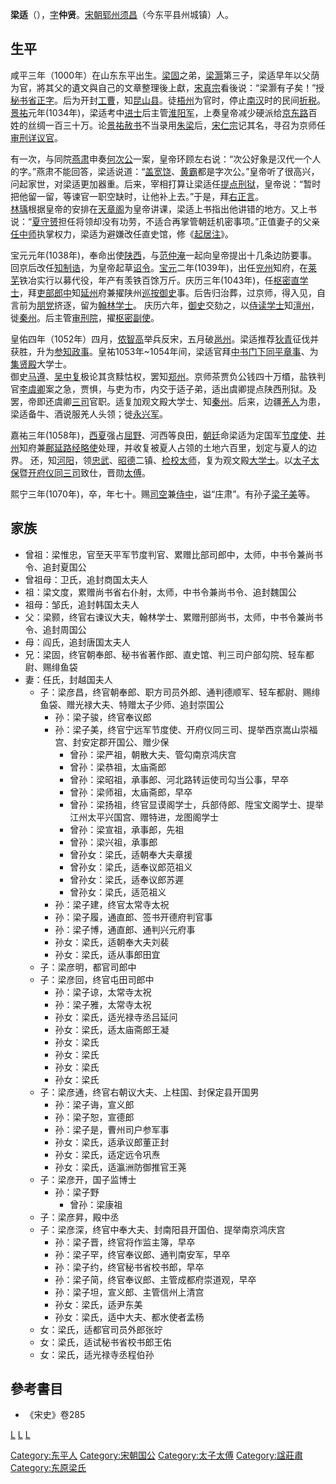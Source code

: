 {{東亞男性歷史人物
|名稱 = '''梁适'''<br>宋朝太傅、政治家、历史家、军事家
|身份 =[[中书|中书]][[门下省|门下省]][[同平章事|同平章事]]
|國家 =[[宋朝|宋朝]]
|時代 =[[北宋|北宋]]
|主君 =[[宋真宗|宋真宗]][[赵恒|赵恒]]→[[宋仁宗|宋仁宗]][[赵祯|赵祯]]→[[宋英宗|宋英宗]][[赵曙|赵曙]]→[[宋神宗|宋神宗]][[赵顼|赵顼]]
|屆數 =第46届
|最高職務 =北宋宰相
|前任 = [[庞籍|庞籍]]
|繼任 = [[刘沆|刘沆]]
|圖片名稱 =
|圖片大小 =280px
|圖片說明 =仲贤梁庄肃公
|姓名 =梁适
|字 =仲贤
|號 =
|職官 =
|勛官 =太子太保[[开府|开府]][[仪同三司|仪同三司]]<br>[[观文殿|观文殿]]大学士<br>[[集贤殿|集贤殿]]大学士<br>[[太傅|太傅]]
|散階 =司空兼侍中
|軍號 =[[定国军|定国军]][[节度使|节度使]]擢知[[鄜延路|鄜延路]][[经略使|经略使]]
|位階 =正一品
|比秩 =一千一百石
|功臣號 =
|封爵 =雍国公
|封號 =
|封地 =
|神號 =
|尊號 =
|族裔 = 汉族
|氏族 =
|籍貫 =[[郓州|郓州]]
|祖籍 =[[夏阳|夏阳]]
|本籍 =
|出身地 =
|府邸 =
|世系 = 
|初名 =
|小字 =
|別名 =
|法號 =
|院號 =
|其他名號 =
|出生日期 =[[北宋|北宋]][[咸平|咸平]]三年(1000年）
|出生地點 =山东[[郓州|郓州]][[须城|须城]]
|婚年 =
|逝世日期 =[[北宋|北宋]][[熙宁|熙宁]]三年(1070年)
|逝世地點 =家中
|在位年代 =
|廟號 =
|諡號 ='''庄肃'''
|墓葬 =
|祠廟 =
|曾祖父 =[[梁惟忠|梁惟忠]]
|祖父=[[梁文度|梁文度]]
|父親 =[[梁灏|梁灏]]([[梁颢|梁颢]])
|嫡母 =阎氏
|母親 =
|繼父=
|繼母=
|養父=
|養母=
|元配 =任氏
|正室 =
|妻 =
|繼室 =
|平妻 =
|側室 =
|元配之父 =[[任中师|任中师]]
|元配之嫡母 =
|元配之母 =
|正室之父 =
|正室之嫡母 =
|正室之母 =
|妻之父 =
|妻之嫡母 =
|妻之母 =
|繼室之父 =
|繼室之嫡母 =
|繼室之母 =
|平妻之父 =
|平妻之嫡母 =
|平妻之母 =
|兄弟 =
|姊妹 =
|嫡兄弟 =
|嫡姊妹 =
|庶兄弟 =[[梁锡|梁锡]]
|庶姊妹 =
|同胞兄弟 =[[梁固|梁固]]、[[梁述|梁述]]
|同胞姊妹 =
|異母兄弟 =
|異母姊妹 =
|異父兄弟 =
|異父姊妹 =
|繼兄弟 =
|繼姊妹 =
|子 =[[梁彦腾|梁彦腾]]、[[梁彦昌|梁彦昌]]<br>[[梁彦回|梁彦回]]、[[梁彦开|梁彦开]]<br>[[梁彦明|梁彦明]]、[[梁彦通|梁彦通]]<br>[[梁彦升|梁彦升]]、[[梁彦申|梁彦申]]
|女 =
|嫡子 =
|嫡女 =
|庶子 =[[梁彦滦|梁彦滦]]<br>[[梁彦潼|梁彦潼]]<br>[[梁彦备|梁彦备]]
|庶女 =
|養子 =
|養女 =
|繼子 =
|繼女 =
|其他親屬 =曾祖父 :[[梁惟忠|梁惟忠]]<br>祖父:[[梁文度|梁文度]]
|出身 =以荫入仕， 景祐元年 进士及第
|功名 = 
|經歷 =先以荫任[[秘书省|秘书省]]正书，后徒任[[梧州|梧州]]知府<br>[[景祐|景祐]]元年(1034年)考中进士后主管[[淮阳军|淮阳军]]。后任审刑详议官，拜[[右正言|右正言]]<br>宝元元年(1038年)任[[知制诰|知制诰]]为皇帝起草[[诏令|诏令]]。后任[[兖州|兖州]]知府整理[[莱芜|莱芜]]冶铁业<br>庆历三年(1043年)，任[[枢密|枢密]]直[[学士|学士]]，拜[[吏部|吏部]][[郎中|郎中]]知[[延州|延州]]府兼[[陕州|陕州]][[巡按御史|巡按御史]]，留为[[翰林学士|翰林学士]]<br>后主管审刑院，再升为[[枢密副使|枢密副使]]<br>皇佑四年（1052年）为[[参知政事|参知政事]]<br>皇祐1053年~1054年间[[中书|中书]][[门下|门下]][[同平章事|同平章事]]、拜[[集贤殿|集贤殿]]大学士<br>嘉祐三年(1058年)定国军[[节度使|节度使]]、[[并州|并州]]知府兼[[鄜延路|鄜延路]][[经略使|经略使]]<br>回京后，知[[河阳|河阳]]，领[[忠武|忠武]]、[[昭德|昭德]]二镇、[[检校太师|检校太师]]，复为观文殿[[大学士|大学士]]。以[[太子太保|太子太保]][[开府|开府]][[仪同三司|仪同三司]]致仕，进[[太傅|太傅]]
|著作 =注《梁灏制诰》
|注釋 =修《起居注》
}}

'''梁适'''（{{bd|1000年||1070年}}），[[表字|字]]'''仲贤'''。[[宋朝|宋朝]][[郓州|郓州]][[须昌|须昌]]（今东平县州城镇）人。 

== 生平 ==
咸平三年（1000年）在山东东平出生。[[梁固|梁固]]之弟，[[梁灏|梁灏]]第三子，梁适早年以父荫为官，將其父的遺文與自己的文章整理後上獻，[[宋真宗|宋真宗]]看後说：“梁灏有子矣！”授[[秘书省|秘书省]][[正字|正字]]。后为开封[[工曹|工曹]]，知[[昆山县|昆山县]]。徒[[梧州|梧州]]为官时，停止[[南汉|南汉]]时的民间[[折税|折税]]。<br>[[景祐|景祐]]元年(1034年)，梁适考中[[进士|进士]]后主管[[淮阳军|淮阳军]]，上奏皇帝减少硬派给[[京东路|京东路]]百姓的丝绸一百三十万。论[[景祐赦书|景祐赦书]]不当录用[[朱梁|朱梁]]后，[[宋仁宗|宋仁宗]]记其名，寻召为京师任[[审刑|审刑]][[详议官|详议官]]。

有一次，与同院[[燕肃|燕肃]]申奏[[何次公|何次公]]一案，皇帝环顾左右说：“次公好象是汉代一个人的字。”燕肃不能回答，梁适说道：“[[盖宽饶|盖宽饶]]、[[黄霸|黄霸]]都是字次公。”皇帝听了很高兴，问起家世，对梁适更加器重。后来，宰相打算让梁适任[[提点刑狱|提点刑狱]]，皇帝说：“暂时把他留一留，等谏官一职空缺时，让他补上去。”于是，拜[[右正言|右正言]]。<br>
[[林瑀|林瑀]]根据皇帝的安排在[[天章阁|天章阁]]为皇帝讲课，梁适上书指出他讲错的地方。又上书说：“[[夏守赟|夏守赟]]担任将领却没有功劳，不适合再掌管朝廷机密事项。”正值妻子的父亲[[任中师|任中师]]执掌权力，梁适为避嫌改任直史馆，修《[[起居注|起居注]]》。

宝元元年(1038年)，奉命出使[[陕西|陕西]]，与[[范仲淹|范仲淹]]一起向皇帝提出十几条边防要事。回京后改任[[知制诰|知制诰]]，为皇帝起草[[诏令|诏令]]。[[宝元|宝元]]二年(1039年)，出任[[兖州|兖州]]知府，在[[莱芜|莱芜]]铁冶实行以募代役，年产有羡铁百馀万斤。庆历三年(1043年)，任[[枢密|枢密]][[直学士|直学士]]，拜[[吏部|吏部]][[郎中|郎中]]知[[延州|延州]]府兼擢陕州[[巡按御史|巡按御史]]事。后告归治葬，过京师，得入见，自言前为[[朋党|朋党]]挤逐，留为[[翰林学士|翰林学士]]。
庆历六年，[[御史|御史]]交劾之，以[[侍读学士|侍读学士]]知[[澶州|澶州]]，徙[[秦州|秦州]]。后主管[[审刑院|审刑院]]，擢[[枢密副使|枢密副使]]。

皇佑四年（1052年）四月，[[侬智高|侬智高]]举兵反宋，五月破[[邕州|邕州]]。梁适推荐[[狄青|狄青]]征伐并获胜，升为[[参知政事|参知政事]]。皇祐1053年~1054年间，梁适官拜[[中书|中书]][[门下|门下]][[同平章事|同平章事]]、为[[集贤殿|集贤殿]]大学士。<br>
御史[[马遵|马遵]]、[[吴中复|吴中复]]极论其贪黩怙权，罢知[[郑州|郑州]]。京师茶贾负公钱四十万缗，盐铁判官[[李虞卿|李虞卿]]案之急，贾惧，与吏为市，内交于适子弟，适出虞卿提点陕西刑狱。及罢，帝即还虞卿[[三司|三司]]官职。适复加观文殿大学士、知[[秦州|秦州]]。后来，边疆[[羌人|羌人]]为患，梁适备牛、酒说服羌人头领；徙[[永兴军|永兴军]]。

嘉祐三年(1058年)，[[西夏|西夏]]强占[[屈野|屈野]]、河西等良田，[[朝廷|朝廷]]命梁适为定国军[[节度使|节度使]]、[[并州|并州]]知府兼[[鄜延路|鄜延路]][[经略使|经略使]]处理，并收复被夏人占领的土地六百里，划定与夏人的边界。
还，知[[河阳|河阳]]，领[[忠武|忠武]]、[[昭德|昭德]]二镇、[[检校|检校]][[太师|太师]]，复为观文殿[[大学士|大学士]]。以[[太子太保|太子太保]]暨[[开府|开府]][[仪同三司|仪同三司]]致仕，晋勋[[太傅|太傅]]。

熙宁三年(1070年)，卒，年七十。赐[[司空|司空]]兼[[侍中|侍中]]，谥“庄肃”。有孙子[[梁子美|梁子美]]等。

== 家族 ==
*曾祖：梁惟忠，官至天平军节度判官、累赠比部司郎中，太师，中书令兼尚书令、追封夏国公
*曾祖母：卫氏，追封商国太夫人
*祖：梁文度，累赠尚书省右仆射，太师，中书令兼尚书令、追封魏国公
*祖母：邹氏，追封韩国太夫人
*父：梁颢，终官右谏议大夫，翰林学士、累赠刑部尚书，太师，中书令兼尚书令、追封周国公
*母：阎氏，追封唐国太夫人
*兄：梁固，终官朝奉郎、秘书省著作郎、直史馆、判三司户部勾院、轻车都尉、赐绯鱼袋
*妻：任氏，封越国夫人
**子：梁彦昌，终官朝奉郎、职方司员外郎、通判德顺军、轻车都尉、赐绯鱼袋、赠光禄大夫、特赠太子少师、追封崇国公
***孙：梁子骏，终官奉议郎
***孙：梁子美，终官宁远军节度使、开府仪同三司、提举西京嵩山崇福宫、封安定郡开国公、赠少保
****曾孙：梁严祖，朝散大夫、管勾南京鸿庆宫
****曾孙：梁恭祖，太庙斋郎
****曾孙：梁昭祖，承事郎、河北路转运使司勾当公事，早卒
****曾孙：梁师祖，太庙斋郎，早卒
****曾孙：梁扬祖，终官显谟阁学士，兵部侍郎、陞宝文阁学士、提举江州太平兴国宫、赠特进，龙图阁学士
****曾孙：梁宣祖，承事郎，先祖
****曾孙：梁兴祖，承事郎
****曾孙女：梁氏，适朝奉大夫章援
****曾孙女：梁氏，适奉议郎范祖义
****曾孙女：梁氏，适奉议郎苏遲
****曾孙女：梁氏，适范祖义
***孙：梁子建，终官太常寺太祝
***孙：梁子履，通直郎、签书开德府判官事
***孙：梁子博，通直郎、通判兴元府事
***孙女：梁氏，适朝奉大夫刘裴
***孙女：梁氏，适从事郎田宜
**子：梁彦明，都官司郎中
**子：梁彦回，终官屯田司郎中
***孙：梁子谅，太常寺太祝
***孙：梁子雅，太常寺太祝
***孙女：梁氏，适光禄寺丞吕延问
***孙女：梁氏，适太庙斋郎王凝
***孙女：梁氏
***孙女：梁氏
***孙女：梁氏
***孙女：梁氏
**子：梁彦通，终官右朝议大夫、上柱国、封保定县开国男
***孙：梁子诲，宣义郎
***孙：梁子恕，宣德郎
***孙：梁子是，曹州司户参军事
***孙女：梁氏，适承议郎董正封
***孙女：梁氏，适定远令巩焘
***孙女：梁氏，适瀛洲防御推官王荛
**子：梁彦开，国子监博士
***孙：梁子野
****曾孙：梁康祖
**子：梁彦昇，殿中丞
**子：梁彦深，终官中奉大夫、封南阳县开国伯、提举南京鸿庆宫
***孙：梁子晋，终官将作监主簿，早卒
***孙：梁子罕，终官奉议郎、通判南安军，早卒
***孙：梁子约，终官秘书省校书郎，早卒
***孙：梁子简，终官奉议郎、主管成都府崇道观，早卒
***孙：梁子坦，宣义郎、主管信州上清宫
***孙女：梁氏，适尹东美
***孙女：梁氏，适中大夫、都水使者孟杨
**女：梁氏，适都官司员外郎张竚
**女：梁氏，适试秘书省校书郎王佑
**女：梁氏，适光禄寺丞程伯孙

==參考書目==
*《宋史》卷285 
[[category:北宋政治人物|L]]
[[category:宋朝宰相|L]]
[[category:北宋尚書省官員|L]]
[[Category:东平人|Category:东平人]]
[[Category:宋朝国公|Category:宋朝国公]]
[[Category:太子太傅|Category:太子太傅]]
[[Category:諡莊肅|Category:諡莊肅]]
[[Category:东原梁氏|Category:东原梁氏]]